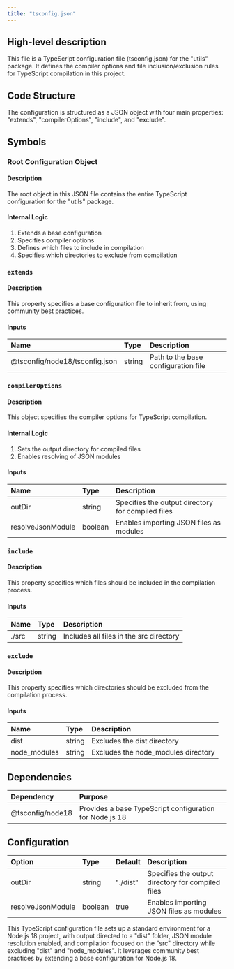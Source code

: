 ```yaml
---
title: "tsconfig.json"
---
```


## High-level description
This file is a TypeScript configuration file (tsconfig.json) for the "utils" package. It defines the compiler options and file inclusion/exclusion rules for TypeScript compilation in this project.

## Code Structure
The configuration is structured as a JSON object with four main properties: "extends", "compilerOptions", "include", and "exclude".

## Symbols

### Root Configuration Object
#### Description
The root object in this JSON file contains the entire TypeScript configuration for the "utils" package.

#### Internal Logic
1. Extends a base configuration
2. Specifies compiler options
3. Defines which files to include in compilation
4. Specifies which directories to exclude from compilation

### `extends`
#### Description
This property specifies a base configuration file to inherit from, using community best practices.

#### Inputs
| Name | Type | Description |
|:-----|:-----|:------------|
| @tsconfig/node18/tsconfig.json | string | Path to the base configuration file |

### `compilerOptions`
#### Description
This object specifies the compiler options for TypeScript compilation.

#### Internal Logic
1. Sets the output directory for compiled files
2. Enables resolving of JSON modules

#### Inputs
| Name | Type | Description |
|:-----|:-----|:------------|
| outDir | string | Specifies the output directory for compiled files |
| resolveJsonModule | boolean | Enables importing JSON files as modules |

### `include`
#### Description
This property specifies which files should be included in the compilation process.

#### Inputs
| Name | Type | Description |
|:-----|:-----|:------------|
| ./src | string | Includes all files in the src directory |

### `exclude`
#### Description
This property specifies which directories should be excluded from the compilation process.

#### Inputs
| Name | Type | Description |
|:-----|:-----|:------------|
| dist | string | Excludes the dist directory |
| node_modules | string | Excludes the node_modules directory |

## Dependencies
| Dependency | Purpose |
|:-----------|:--------|
| @tsconfig/node18 | Provides a base TypeScript configuration for Node.js 18 |

## Configuration
| Option | Type | Default | Description |
|:-------|:-----|:--------|:------------|
| outDir | string | "./dist" | Specifies the output directory for compiled files |
| resolveJsonModule | boolean | true | Enables importing JSON files as modules |

This TypeScript configuration file sets up a standard environment for a Node.js 18 project, with output directed to a "dist" folder, JSON module resolution enabled, and compilation focused on the "src" directory while excluding "dist" and "node_modules". It leverages community best practices by extending a base configuration for Node.js 18.